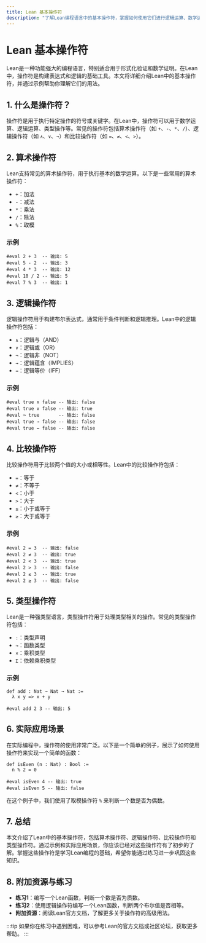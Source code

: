 ```yaml
---
title: Lean 基本操作符
description: "了解Lean编程语言中的基本操作符，掌握如何使用它们进行逻辑运算、数学运算和类型操作。"
---
```


# Lean 基本操作符

Lean是一种功能强大的编程语言，特别适合用于形式化验证和数学证明。在Lean中，操作符是构建表达式和逻辑的基础工具。本文将详细介绍Lean中的基本操作符，并通过示例帮助你理解它们的用法。

## 1. 什么是操作符？

操作符是用于执行特定操作的符号或关键字。在Lean中，操作符可以用于数学运算、逻辑运算、类型操作等。常见的操作符包括算术操作符（如 `+`、`-`、`*`、`/`）、逻辑操作符（如 `∧`、`∨`、`¬`）和比较操作符（如 `=`、`≠`、`<`、`>`）。

## 2. 算术操作符

Lean支持常见的算术操作符，用于执行基本的数学运算。以下是一些常用的算术操作符：

- `+`：加法
- `-`：减法
- `*`：乘法
- `/`：除法
- `%`：取模

### 示例

```lean
#eval 2 + 3  -- 输出: 5
#eval 5 - 2  -- 输出: 3
#eval 4 * 3  -- 输出: 12
#eval 10 / 2 -- 输出: 5
#eval 7 % 3  -- 输出: 1
```

## 3. 逻辑操作符

逻辑操作符用于构建布尔表达式，通常用于条件判断和逻辑推理。Lean中的逻辑操作符包括：

- `∧`：逻辑与（AND）
- `∨`：逻辑或（OR）
- `¬`：逻辑非（NOT）
- `→`：逻辑蕴含（IMPLIES）
- `↔`：逻辑等价（IFF）

### 示例

```lean
#eval true ∧ false -- 输出: false
#eval true ∨ false -- 输出: true
#eval ¬ true       -- 输出: false
#eval true → false -- 输出: false
#eval true ↔ false -- 输出: false
```

## 4. 比较操作符

比较操作符用于比较两个值的大小或相等性。Lean中的比较操作符包括：

- `=`：等于
- `≠`：不等于
- `<`：小于
- `>`：大于
- `≤`：小于或等于
- `≥`：大于或等于

### 示例

```lean
#eval 2 = 3  -- 输出: false
#eval 2 ≠ 3  -- 输出: true
#eval 2 < 3  -- 输出: true
#eval 2 > 3  -- 输出: false
#eval 2 ≤ 3  -- 输出: true
#eval 2 ≥ 3  -- 输出: false
```

## 5. 类型操作符

Lean是一种强类型语言，类型操作符用于处理类型相关的操作。常见的类型操作符包括：

- `:`：类型声明
- `→`：函数类型
- `×`：乘积类型
- `Σ`：依赖乘积类型

### 示例

```lean
def add : Nat → Nat → Nat :=
  λ x y => x + y

#eval add 2 3 -- 输出: 5
```

## 6. 实际应用场景

在实际编程中，操作符的使用非常广泛。以下是一个简单的例子，展示了如何使用操作符来实现一个简单的函数：

```lean
def isEven (n : Nat) : Bool :=
  n % 2 = 0

#eval isEven 4 -- 输出: true
#eval isEven 5 -- 输出: false
```

在这个例子中，我们使用了取模操作符 `%` 来判断一个数是否为偶数。

## 7. 总结

本文介绍了Lean中的基本操作符，包括算术操作符、逻辑操作符、比较操作符和类型操作符。通过示例和实际应用场景，你应该已经对这些操作符有了初步的了解。掌握这些操作符是学习Lean编程的基础，希望你能通过练习进一步巩固这些知识。

## 8. 附加资源与练习

- **练习1**：编写一个Lean函数，判断一个数是否为质数。
- **练习2**：使用逻辑操作符编写一个Lean函数，判断两个布尔值是否相等。
- **附加资源**：阅读Lean官方文档，了解更多关于操作符的高级用法。

:::tip
如果你在练习中遇到困难，可以参考Lean的官方文档或社区论坛，获取更多帮助。
:::